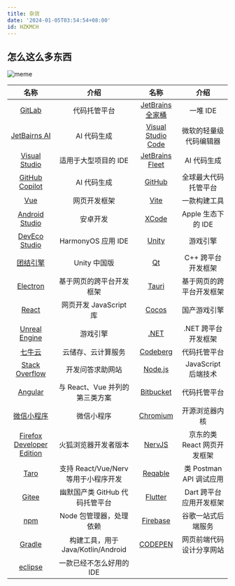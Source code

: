 ```yaml
---
title: 杂货
date: '2024-01-05T03:54:54+08:00'
id: HZKMCH
---
```


## 怎么这么多东西

![meme](/post/meme.jpg)

|            名称             |                 介绍                 |         名称         |            介绍             |
| :-------------------------: | :----------------------------------: | :------------------: | :-------------------------: |
|          [GitLab]           |             代码托管平台             |  [JetBrains 全家桶]  |          一堆 IDE           |
|       [JetBairns AI]        |             AI 代码生成              | [Visual Studio Code] |   微软的轻量级代码编辑器    |
|       [Visual Studio]       |         适用于大型项目的 IDE         |  [JetBrains Fleet]   |         AI 代码生成         |
|      [GitHub Copilot]       |             AI 代码生成              |       [GitHub]       |    全球最大代码托管平台     |
|            [Vue]            |             网页开发框架             |        [Vite]        |        一款构建工具         |
|      [Android Studio]       |               安卓开发               |       [XCode]        |     Apple 生态下的 IDE      |
|       [DevEco Studio]       |          HarmonyOS 应用 IDE          |       [Unity]        |          游戏引擎           |
|         [团结引擎]          |             Unity 中国版             |         [Qt]         |     C++ 跨平台开发框架      |
|         [Electron]          |       基于网页的跨平台开发框架       |       [Tauri]        |  基于网页的跨平台开发框架   |
|           [React]           |        网页开发 JavaScript 库        |       [Cocos]        |        国产游戏引擎         |
|       [Unreal Engine]       |               游戏引擎               |        [.NET]        |     .NET 跨平台开发框架     |
|          [七牛云]           |          云储存、云计算服务          |      [Codeberg]      |        代码托管平台         |
|      [Stack Overflow]       |           开发问答求助网站           |      [Node.js]       |     JavaScript 后端技术     |
|          [Angular]          |    与 React、Vue 并列的第三类方案    |     [Bitbucket]      |        代码托管平台         |
|        [微信小程序]         |              微信小程序              |      [Chromium]      |       开源浏览器内核        |
| [Firefox Developer Edition] |         火狐浏览器开发者版本         |       [NervJS]       | 京东的类 React 网页开发框架 |
|           [Taro]            | 支持 React/Vue/Nerv 等用于小程序开发 |      [Reqable]       |   类 Postman API 调试应用   |
|           [Gitee]           |    幽默国产类 GitHub 代码托管平台    |      [Flutter]       |   Dart 跨平台应用开发框架   |
|            [npm]            |       Node 包管理器，处理依赖        |      [Firebase]      |     谷歌一站式后端服务      |
|          [Gradle]           |  构建工具，用于 Java/Kotlin/Android  |      [CODEPEN]       |  网页前端代码设计分享网站   |
|          [eclipse]          |       一款已经不怎么好用的 IDE       |                      |                             |

[GitLab]: https://about.gitlab.com/
[JetBrains 全家桶]: https://www.jetbrains.com/ides/
[JetBairns AI]: https://www.jetbrains.com/ai/
[Visual Studio Code]: https://code.visualstudio.com/
[Visual Studio]: https://visualstudio.microsoft.com/
[JetBrains Fleet]: https://www.jetbrains.com/fleet/
[GitHub Copilot]: https://github.com/features/copilot/
[GitHub]: https://github.com/
[Vue]: https://vuejs.org/
[Vite]: https://vitejs.dev/
[Android Studio]: https://developer.android.com/studio
[XCode]: https://developer.apple.com/xcode/
[DevEco Studio]: https://developer.huawei.com/consumer/cn/deveco-studio/
[Unity]: https://unity.com/
[团结引擎]: https://unity.cn/tuanjie/tuanjieyinqing
[Qt]: https://www.qt.io/
[Electron]: https://www.electronjs.org/
[Tauri]: https://tauri.app/
[React]: https://react.dev/
[Cocos]: https://www.cocos.com/
[Unreal Engine]: https://www.unrealengine.com/
[.NET]: https://dotnet.microsoft.com/
[七牛云]: https://www.qiniu.com/
[Codeberg]: https://codeberg.org/
[Stack Overflow]: https://stackoverflow.com/
[Node.js]: https://nodejs.org/
[Angular]: https://angular.io/
[Bitbucket]: https://bitbucket.org/
[微信小程序]: https://developers.weixin.qq.com/miniprogram/dev/framework/
[Chromium]: https://www.chromium.org/
[Firefox Developer Edition]: https://www.mozilla.org/en-US/firefox/developer/
[NervJS]: https://github.com/NervJS
[Taro]: https://taro-ui.jd.com/
[Reqable]: https://reqable.com/
[Gitee]: https://gitee.com/
[Flutter]: https://flutter.dev/
[npm]: https://www.npmjs.com/
[Firebase]: https://firebase.google.com/
[Gradle]: https://gradle.org/
[CODEPEN]: https://codepen.io/
[eclipse]: https://www.eclipse.org/
